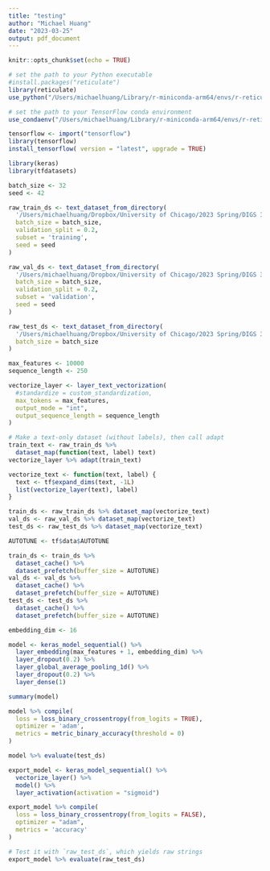 ```yaml
---
title: "testing"
author: "Michael Huang"
date: "2023-03-25"
output: pdf_document
---
```


```r
knitr::opts_chunk$set(echo = TRUE)
```


```r
# set the path to your Python executable
#install.packages("reticulate")
library(reticulate)
use_python("/Users/michaelhuang/Library/r-miniconda-arm64/envs/r-reticulate/bin/python")

```

```r
# set the path to your TensorFlow conda environment
use_condaenv("/Users/michaelhuang/Library/r-miniconda-arm64/envs/r-reticulate")
```

```r
tensorflow <- import("tensorflow")
library(tensorflow)
install_tensorflow( version = "latest", upgrade = TRUE)
```

```r
library(keras)
library(tfdatasets)
```

```r
batch_size <- 32
seed <- 42

raw_train_ds <- text_dataset_from_directory(
  '/Users/michaelhuang/Dropbox/University of Chicago/2023 Spring/DIGS 30032/Final project/Urdu News Authorship Classifier/urdu_news/train',
  batch_size = batch_size,
  validation_split = 0.2,
  subset = 'training',
  seed = seed
)
```
```r
raw_val_ds <- text_dataset_from_directory(
  '/Users/michaelhuang/Dropbox/University of Chicago/2023 Spring/DIGS 30032/Final project/Urdu News Authorship Classifier/urdu_news/train',
  batch_size = batch_size,
  validation_split = 0.2,
  subset = 'validation',
  seed = seed
)
```

```r
raw_test_ds <- text_dataset_from_directory(
  '/Users/michaelhuang/Dropbox/University of Chicago/2023 Spring/DIGS 30032/Final project/Urdu News Authorship Classifier/urdu_news/train',
  batch_size = batch_size
)
```

```r
max_features <- 10000
sequence_length <- 250

vectorize_layer <- layer_text_vectorization(
  #standardize = custom_standardization,
  max_tokens = max_features,
  output_mode = "int",
  output_sequence_length = sequence_length
)
```

```r
# Make a text-only dataset (without labels), then call adapt
train_text <- raw_train_ds %>%
  dataset_map(function(text, label) text)
vectorize_layer %>% adapt(train_text)
```

```r
vectorize_text <- function(text, label) {
  text <- tf$expand_dims(text, -1L)
  list(vectorize_layer(text), label)
}
```

```r
train_ds <- raw_train_ds %>% dataset_map(vectorize_text)
val_ds <- raw_val_ds %>% dataset_map(vectorize_text)
test_ds <- raw_test_ds %>% dataset_map(vectorize_text)
```

```r
AUTOTUNE <- tf$data$AUTOTUNE

train_ds <- train_ds %>%
  dataset_cache() %>%
  dataset_prefetch(buffer_size = AUTOTUNE)
val_ds <- val_ds %>%
  dataset_cache() %>%
  dataset_prefetch(buffer_size = AUTOTUNE)
test_ds <- test_ds %>%
  dataset_cache() %>%
  dataset_prefetch(buffer_size = AUTOTUNE)
```

```r
embedding_dim <- 16
```

```r
model <- keras_model_sequential() %>%
  layer_embedding(max_features + 1, embedding_dim) %>%
  layer_dropout(0.2) %>%
  layer_global_average_pooling_1d() %>%
  layer_dropout(0.2) %>%
  layer_dense(1)

summary(model)
```
```r
model %>% compile(
  loss = loss_binary_crossentropy(from_logits = TRUE),
  optimizer = 'adam',
  metrics = metric_binary_accuracy(threshold = 0)
)
```

```r
model %>% evaluate(test_ds)
```

```r
export_model <- keras_model_sequential() %>%
  vectorize_layer() %>%
  model() %>%
  layer_activation(activation = "sigmoid")

export_model %>% compile(
  loss = loss_binary_crossentropy(from_logits = FALSE),
  optimizer = "adam",
  metrics = 'accuracy'
)

# Test it with `raw_test_ds`, which yields raw strings
export_model %>% evaluate(raw_test_ds)
```

